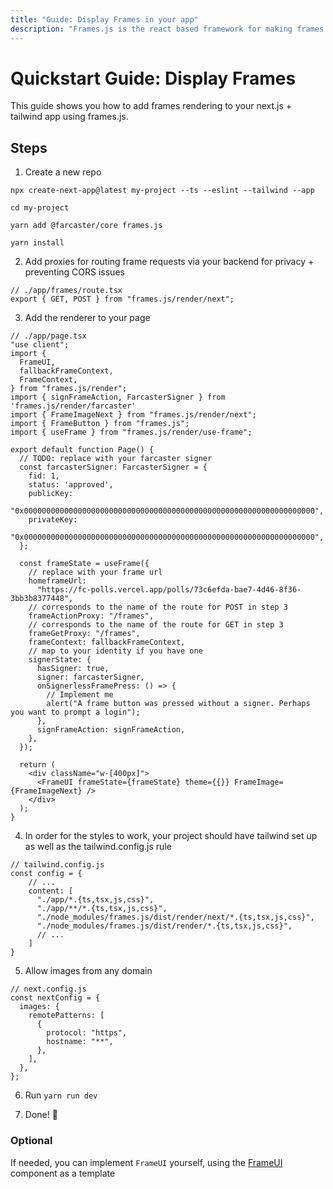 ```yaml
---
title: "Guide: Display Frames in your app"
description: "Frames.js is the react based framework for making frames. Debugger included."
---
```


# Quickstart Guide: Display Frames

This guide shows you how to add frames rendering to your next.js + tailwind app using frames.js.

## Steps

1. Create a new repo

`npx create-next-app@latest my-project --ts --eslint --tailwind --app`

`cd my-project`

`yarn add @farcaster/core frames.js`

`yarn install`

2. Add proxies for routing frame requests via your backend for privacy + preventing CORS issues
```tsx filename="// ./app/frames/route.tsx"
// ./app/frames/route.tsx
export { GET, POST } from "frames.js/render/next";
```

3. Add the renderer to your page

```tsx filename="// ./app/page.tsx"
// ./app/page.tsx
"use client";
import {
  FrameUI,
  fallbackFrameContext,
  FrameContext,
} from "frames.js/render";
import { signFrameAction, FarcasterSigner } from 'frames.js/render/farcaster'
import { FrameImageNext } from "frames.js/render/next";
import { FrameButton } from "frames.js";
import { useFrame } from "frames.js/render/use-frame";

export default function Page() {
  // TODO: replace with your farcaster signer
  const farcasterSigner: FarcasterSigner = {
    fid: 1,
    status: 'approved',
    publicKey:
      "0x00000000000000000000000000000000000000000000000000000000000000000",
    privateKey:
      "0x00000000000000000000000000000000000000000000000000000000000000000",
  };
  
  const frameState = useFrame({
    // replace with your frame url
    homeframeUrl:
      "https://fc-polls.vercel.app/polls/73c6efda-bae7-4d46-8f36-3bb3b8377448",
    // corresponds to the name of the route for POST in step 3
    frameActionProxy: "/frames",
    // corresponds to the name of the route for GET in step 3
    frameGetProxy: "/frames",
    frameContext: fallbackFrameContext,
    // map to your identity if you have one
    signerState: {
      hasSigner: true,
      signer: farcasterSigner,
      onSignerlessFramePress: () => {
        // Implement me
        alert("A frame button was pressed without a signer. Perhaps you want to prompt a login");
      },
      signFrameAction: signFrameAction,
    },
  });

  return (
    <div className="w-[400px]">
      <FrameUI frameState={frameState} theme={{}} FrameImage={FrameImageNext} />
    </div>
  );
}

```

4. In order for the styles to work, your project should have tailwind set up as well as the tailwind.config.js rule

```tsx filename="// tailwind.config.js"
// tailwind.config.js
const config = {
    // ...
    content: [
      "./app/*.{ts,tsx,js,css}",
      "./app/**/*.{ts,tsx,js,css}",
      "./node_modules/frames.js/dist/render/next/*.{ts,tsx,js,css}",
      "./node_modules/frames.js/dist/render/*.{ts,tsx,js,css}",
      // ...
    ]
}
```

5. Allow images from any domain

```tsx filename="// next.config.js"
// next.config.js
const nextConfig = {
  images: {
    remotePatterns: [
      {
        protocol: "https",
        hostname: "**",
      },
    ],
  },
};
```

6. Run `yarn run dev`

7. Done! 🎉


### Optional

If needed, you can implement `FrameUI` yourself, using the [FrameUI](https://github.com/framesjs/frames.js/blob/main/packages/frames.js/src/render/frame-ui.tsx) component as a template
